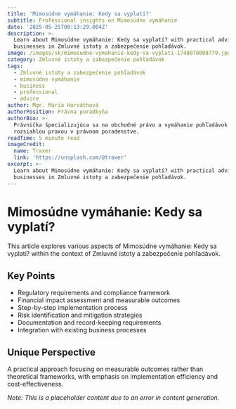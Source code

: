 ```yaml
---
title: 'Mimosúdne vymáhanie: Kedy sa vyplatí?'
subtitle: Professional insights on Mimosúdne vymáhanie
date: '2025-05-25T09:13:29.004Z'
description: >-
  Learn about Mimosúdne vymáhanie: Kedy sa vyplatí? with practical advice for
  businesses in Zmluvné istoty a zabezpečenie pohľadávok.
image: /images/sk/mimosudne-vymahanie-kedy-sa-vyplati-1748078008779.jpg
category: Zmluvné istoty a zabezpečenie pohľadávok
tags:
  - Zmluvné istoty a zabezpečenie pohľadávok
  - mimosúdne vymáhanie
  - business
  - professional
  - advice
author: Mgr. Mária Horváthová
authorPosition: Právna poradkyňa
authorBio: >-
  Právnička špecializujúca sa na obchodné právo a vymáhanie pohľadávok s
  rozsiahlou praxou v právnom poradenstve.
readTime: 5 minute read
imageCredit:
  name: Traxer
  link: 'https://unsplash.com/@traxer'
excerpt: >-
  Learn about Mimosúdne vymáhanie: Kedy sa vyplatí? with practical advice for
  businesses in Zmluvné istoty a zabezpečenie pohľadávok.
---
```

# Mimosúdne vymáhanie: Kedy sa vyplatí?

This article explores various aspects of Mimosúdne vymáhanie: Kedy sa vyplatí? within the context of Zmluvné istoty a zabezpečenie pohľadávok.

## Key Points
- Regulatory requirements and compliance framework
- Financial impact assessment and measurable outcomes
- Step-by-step implementation process
- Risk identification and mitigation strategies
- Documentation and record-keeping requirements
- Integration with existing business processes

## Unique Perspective
A practical approach focusing on measurable outcomes rather than theoretical frameworks, with emphasis on implementation efficiency and cost-effectiveness.

*Note: This is a placeholder content due to an error in content generation.*
